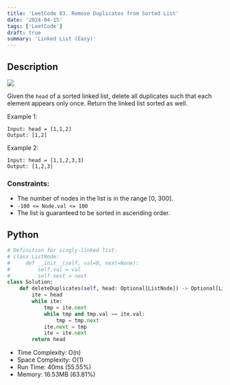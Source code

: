 ```yaml
---
title: 'LeetCode 83. Remove Duplicates from Sorted List'
date: '2024-04-15'
tags: ['LeetCode']
draft: true
summary: 'Linked List (Easy)'
---
```


## Description

[![](https://img.shields.io/badge/Easy-green)](https://leetcode.com/problems/remove-duplicates-from-sorted-list/)

Given the `head` of a sorted linked list, delete all duplicates such that each element appears only once. Return the linked list sorted as well.

Example 1:
```
Input: head = [1,1,2]
Output: [1,2]
```

Example 2:
```
Input: head = [1,1,2,3,3]
Output: [1,2,3]
```

### Constraints:

- The number of nodes in the list is in the range [0, 300].
- `-100 <= Node.val <= 100`
- The list is guaranteed to be sorted in ascending order.

## Python

```python
# Definition for singly-linked list.
# class ListNode:
#     def __init__(self, val=0, next=None):
#         self.val = val
#         self.next = next
class Solution:
    def deleteDuplicates(self, head: Optional[ListNode]) -> Optional[ListNode]:
        ite = head
        while ite:
            tmp = ite.next
            while tmp and tmp.val == ite.val:
                tmp = tmp.next
            ite.next = tmp
            ite = ite.next
        return head
```
- Time Complexity: O(n)
- Space Complexity: O(1)
- Run Time: 40ms (55.55%)
- Memory: 16.53MB (63.81%)
